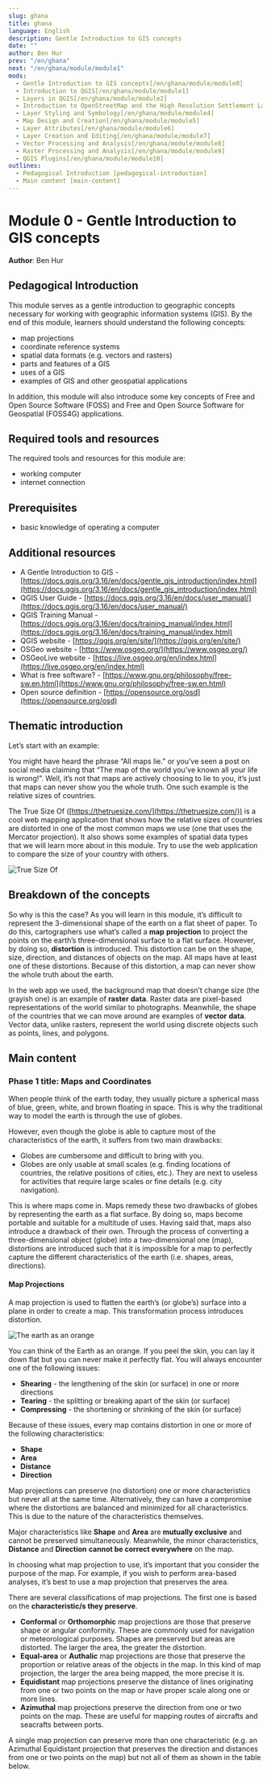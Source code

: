 ```yaml
---
slug: ghana
title: ghana
language: English
description: Gentle Introduction to GIS concepts
date: ""
author: Ben Hur
prev: "/en/ghana"
next: "/en/ghana/module/module1"
mods:
  - Gentle Introduction to GIS concepts[/en/ghana/module/module0]
  - Introduction to QGIS[/en/ghana/module/module1]
  - Layers in QGIS[/en/ghana/module/module2]
  - Introduction to OpenStreetMap and the High Resolution Settlement Layer (HRSL)[/en/ghana/module/module3]
  - Layer Styling and Symbology[/en/ghana/module/module4]
  - Map Design and Creation[/en/ghana/module/module5]
  - Layer Attributes[/en/ghana/module/module6]
  - Layer Creation and Editing[/en/ghana/module/module7]
  - Vector Processing and Analysis[/en/ghana/module/module8]
  - Raster Processing and Analysis[/en/ghana/module/module9]
  - QGIS Plugins[/en/ghana/module/module10]
outlines:
  - Pedagogical Introduction [pedagogical-introduction]
  - Main content [main-content]
---
```


# Module 0 - Gentle Introduction to GIS concepts

**Author**: Ben Hur

## Pedagogical Introduction

This module serves as a gentle introduction to geographic concepts necessary for working with geographic information systems (GIS). By the end of this module, learners should understand the following concepts:

- map projections
- coordinate reference systems
- spatial data formats (e.g. vectors and rasters)
- parts and features of a GIS
- uses of a GIS
- examples of GIS and other geospatial applications

In addition, this module will also introduce some key concepts of Free and Open Source Software (FOSS) and Free and Open Source Software for Geospatial (FOSS4G) applications.

## Required tools and resources

The required tools and resources for this module are:

- working computer
- internet connection

## Prerequisites

- basic knowledge of operating a computer

## Additional resources

- A Gentle Introduction to GIS - [https://docs.qgis.org/3.16/en/docs/gentle_gis_introduction/index.html](https://docs.qgis.org/3.16/en/docs/gentle_gis_introduction/index.html)
- QGIS User Guide - [https://docs.qgis.org/3.16/en/docs/user_manual/](https://docs.qgis.org/3.16/en/docs/user_manual/)
- QGIS Training Manual - [https://docs.qgis.org/3.16/en/docs/training_manual/index.html](https://docs.qgis.org/3.16/en/docs/training_manual/index.html)
- QGIS website - [https://qgis.org/en/site/](https://qgis.org/en/site/)
- OSGeo website - [https://www.osgeo.org/](https://www.osgeo.org/)
- OSGeoLive website - [https://live.osgeo.org/en/index.html](https://live.osgeo.org/en/index.html)
- What is free software? - [https://www.gnu.org/philosophy/free-sw.en.html](https://www.gnu.org/philosophy/free-sw.en.html)
- Open source definition - [https://opensource.org/osd](https://opensource.org/osd)

## Thematic introduction

Let’s start with an example:

You might have heard the phrase “All maps lie.” or you’ve seen a post on social media claiming that “The map of the world you’ve known all your life is wrong!”. Well, it’s not that maps are actively choosing to lie to you, it’s just that maps can never show you the whole truth. One such example is the relative sizes of countries.

The True Size Of ([https://thetruesize.com/](https://thetruesize.com/)) is a cool web mapping application that shows how the relative sizes of countries are distorted in one of the most common maps we use (one that uses the Mercator projection). It also shows some examples of spatial data types that we will learn more about in this module. Try to use the web application to compare the size of your country with others.

![True Size Of](media/true-size-of.png "True Size of Countries")

## Breakdown of the concepts

So why is this the case? As you will learn in this module, it’s difficult to represent the 3-dimensional shape of the earth on a flat sheet of paper. To do this, cartographers use what’s called a **map** **projection** to project the points on the earth’s three-dimensional surface to a flat surface. However, by doing so, **distortion** is introduced. This distortion can be on the shape, size, direction, and distances of objects on the map. All maps have at least one of these distortions. Because of this distortion, a map can never show the whole truth about the earth.

In the web app we used, the background map that doesn’t change size (the grayish one) is an example of **raster** **data**. Raster data are pixel-based representations of the world similar to photographs. Meanwhile, the shape of the countries that we can move around are examples of **vector** **data**. Vector data, unlike rasters, represent the world using discrete objects such as points, lines, and polygons.

## Main content

### Phase 1 title: Maps and Coordinates

When people think of the earth today, they usually picture a spherical mass of blue, green, white, and brown floating in space. This is why the traditional way to model the earth is through the use of globes.


However, even though the globe is able to capture most of the characteristics of the earth, it suffers from two main drawbacks:

- Globes are cumbersome and difficult to bring with you.
- Globes are only usable at small scales (e.g. finding locations of countries, the relative positions of cities, etc.). They are next to useless for activities that require large scales or fine details (e.g. city navigation).

This is where maps come in. Maps remedy these two drawbacks of globes by representing the earth as a flat surface. By doing so, maps become portable and suitable for a multitude of uses. Having said that, maps also introduce a drawback of their own. Through the process of converting a three-dimensional object (globe) into a two-dimensional one (map), distortions are introduced such that it is impossible for a map to perfectly capture the different characteristics of the earth (i.e. shapes, areas, directions).

#### **Map Projections**

A map projection is used to flatten the earth’s (or globe’s) surface into a plane in order to create a map. This transformation process introduces distortion.

![The earth as an orange](media/dalandan.png "The earth as an orange")

You can think of the Earth as an orange. If you peel the skin, you can lay it down flat but you can never make it perfectly flat. You will always encounter one of the following issues:

- **Shearing** - the lengthening of the skin (or surface) in one or more directions
- **Tearing** - the splitting or breaking apart of the skin (or surface)
- **Compressing** - the shortening or shrinking of the skin (or surface)

Because of these issues, every map contains distortion in one or more of the following characteristics:

- **Shape**
- **Area**
- **Distance**
- **Direction**

Map projections can preserve (no distortion) one or more characteristics but never all at the same time. Alternatively, they can have a compromise where the distortions are balanced and minimized for all characteristics. This is due to the nature of the characteristics themselves.

Major characteristics like **Shape** and **Area** are **mutually exclusive** and cannot be preserved simultaneously. Meanwhile, the minor characteristics, **Distance** and **Direction** **cannot be correct everywhere** on the map.

In choosing what map projection to use, it’s important that you consider the purpose of the map. For example, if you wish to perform area-based analyses, it’s best to use a map projection that preserves the area.

There are several classifications of map projections. The first one is based on the **characteristic/s they preserve**.

- **Conformal** or **Orthomorphic** map projections are those that preserve shape or angular conformity. These are commonly used for navigation or meteorological purposes. Shapes are preserved but areas are distorted. The larger the area, the greater the distortion.
- **Equal-area** or **Authalic** map projections are those that preserve the proportion or relative areas of the objects in the map. In this kind of map projection, the larger the area being mapped, the more precise it is.
- **Equidistant** map projections preserve the distance of lines originating from one or two points on the map or have proper scale along one or more lines.
- **Azimuthal** map projections preserve the direction from one or two points on the map. These are useful for mapping routes of aircrafts and seacrafts between ports.

A single map projection can preserve more than one characteristic (e.g. an Azimuthal Equidistant projection that preserves the direction and distances from one or two points on the map) but not all of them as shown in the table below.
